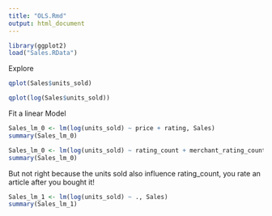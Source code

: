 ```yaml
---
title: "OLS.Rmd"
output: html_document
---
```


```r
library(ggplot2)
load("Sales.RData")
```

Explore

```r
qplot(Sales$units_sold)
```

```r
qplot(log(Sales$units_sold))
```
Fit a linear Model

```r
Sales_lm_0 <- lm(log(units_sold) ~ price + rating, Sales)
summary(Sales_lm_0)
```

```r
Sales_lm_0 <- lm(log(units_sold) ~ rating_count + merchant_rating_count, Sales)
summary(Sales_lm_0)
```

But not right because the units sold also influence rating_count, you rate an article after you bought it!

```r
Sales_lm_1 <- lm(log(units_sold) ~ ., Sales)
summary(Sales_lm_1)
```

```r

```

```r

```